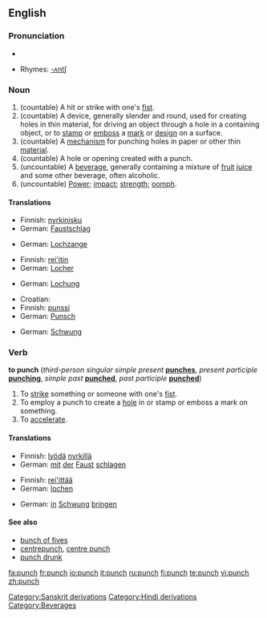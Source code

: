 ==English==
{{wikipedia}}
===Pronunciation===
*{{audio|en-us-punch.ogg|Audio (US)}}

*Rhymes: [[Rhymes:English:-ʌntʃ|-ʌntʃ]]

===Noun===

{{en-noun|punches|-}}

# (countable) A hit or strike with one's [[fist]].
# (countable) A device, generally slender and round, used for creating holes in thin material, for driving an object through a hole in a containing object, or to [[stamp]] or [[emboss]] a [[mark]] or [[design]] on a surface.
# (countable) A [[mechanism]] for punching holes in paper or other thin [[material]].
# (countable) A hole or opening created with a punch.
# (uncountable) A [[beverage]], generally containing a mixture of [[fruit]] [[juice]] and some other beverage, often alcoholic.
# (uncountable) [[power|Power]]; [[impact]]; [[strength]]; [[oomph]].

====Translations====
{{trans-top|A hit or strike with one's fist}}
*Finnish: [[nyrkinisku]]
*German: [[Faustschlag]] {{m}}
{{trans-mid}}
{{trans-bottom}}

{{trans-top|A device for creating holes in thin material}}
*German: [[Lochzange]] {{f}}
{{trans-mid}}
{{trans-bottom}}

{{trans-top|A mechanism for punching holes in paper}}
*Finnish: [[rei'itin]]
*German: [[Locher]] {{m}}
{{trans-mid}}
{{trans-bottom}}

{{trans-top|A hole or opening created with a punch}}
*German: [[Lochung]] {{f}}
{{trans-mid}}
{{trans-bottom}}

{{trans-top|A beverage}}
*Croatian: {{t|hr|punč|m}}
*Finnish: [[punssi]]
*German: [[Punsch]] {{m}}
{{trans-mid}}
{{trans-bottom}}

{{trans-top|power; impact; strength; oomph}}
*German: [[Schwung]] {{m}}
{{trans-mid}}
{{trans-bottom}}

===Verb===
'''to punch''' (''third-person singular simple present'' '''[[punches]]''', ''present participle'' '''[[punching]]''', ''simple past'' '''[[punched]]''', ''past participle'' '''[[punched]]''')
#To [[strike]] something or someone with one's [[fist]].
#To employ a punch to create a [[hole]] in or stamp or emboss a mark on something.
#To [[accelerate]].

====Translations====
{{trans-top|To strike something or someone with one's fist}}
*Finnish: [[lyödä]] [[nyrkillä]]
*German: [[mit]] [[der]] [[Faust]] [[schlagen]]
{{trans-mid}}
{{trans-bottom}}

{{trans-top|To employ a punch to create a hole}}
*Finnish: [[rei'ittää]]
*German: [[lochen]]
{{trans-mid}}
{{trans-bottom}}

{{trans-top|To accelerate}}
*German: [[in]] [[Schwung]] [[bringen]]
{{trans-mid}}
{{trans-bottom}}

[[Category:Sanskrit derivations]]
[[Category:Hindi derivations]]
[[Category:Beverages]]

====See also====
*[[bunch of fives]]
*[[centrepunch]], [[centre punch]]
*[[punch drunk]]

[[fa:punch]]
[[fr:punch]]
[[io:punch]]
[[it:punch]]
[[ru:punch]]
[[fi:punch]]
[[te:punch]]
[[vi:punch]]
[[zh:punch]]